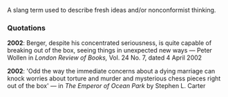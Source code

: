 A slang term used to describe fresh ideas and/or nonconformist thinking.

===Quotations===

'''2002''': Berger, despite his concentrated seriousness, is quite capable of breaking out of the box, seeing things in unexpected new ways &mdash; Peter Wollen  in ''London Review of Books,'' Vol. 24 No. 7, dated 4 April 2002

'''2002''': 'Odd the way the immediate concerns about a dying marriage can knock worries about torture and murder and mysterious chess pieces right out of the box' &mdash; in ''The Emperor of Ocean Park'' by Stephen L. Carter